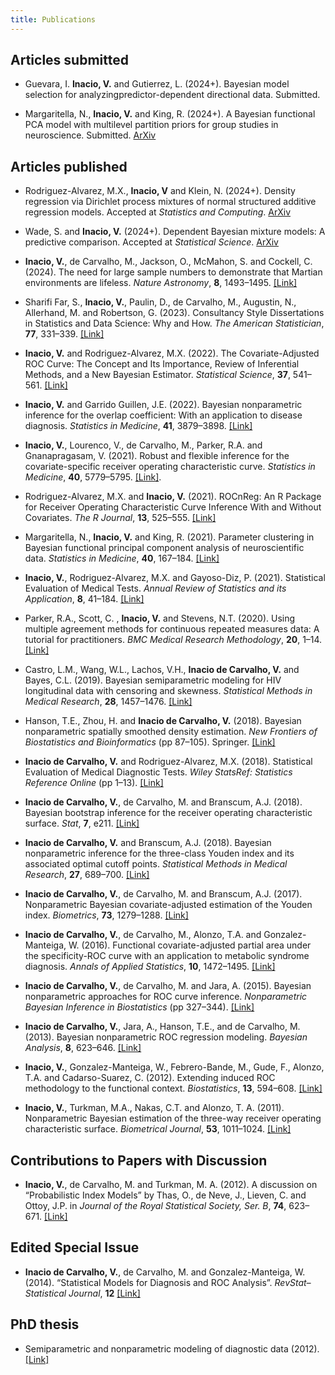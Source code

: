 ```yaml
---
title: Publications
---
```


## Articles submitted
-  Guevara, I. **Inacio, V.** and Gutierrez, L. (2024+). Bayesian model selection for analyzingpredictor-dependent directional data. Submitted.

-   Margaritella, N., **Inacio, V.** and King, R. (2024+). A Bayesian functional PCA model with multilevel partition priors for group studies in neuroscience. Submitted. [ArXiv](https://arxiv.org/abs/2312.16739)

## Articles published
-   Rodriguez-Alvarez, M.X., **Inacio, V** and Klein, N. (2024+). Density regression via Dirichlet process mixtures of normal structured additive regression models. Accepted at *Statistics and Computing*.  [ArXiv](https://arxiv.org/abs/2401.03881)

-  Wade, S. and **Inacio, V.** (2024+). Dependent Bayesian mixture models: A predictive comparison. Accepted at *Statistical Science*. [ArXiv](https://arxiv.org/abs/2307.16298)

-   **Inacio, V.**, de Carvalho, M., Jackson, O., McMahon, S. and Cockell, C. (2024). The need for large sample numbers to demonstrate that Martian environments are lifeless. *Nature Astronomy*, **8**, 1493--1495.  [\[Link\]](https://www.nature.com/articles/s41550-024-02443-0)

-   Sharifi Far, S., **Inacio, V.**, Paulin, D., de Carvalho, M., Augustin, N., Allerhand, M. and Robertson, G. (2023). Consultancy Style Dissertations in Statistics and Data Science: Why and How. *The American Statistician*, **77**, 331--339. [\[Link\]](https://doi.org/10.1080/00031305.2022.2163689)

-   **Inacio, V.** and Rodriguez-Alvarez, M.X. (2022). The Covariate-Adjusted ROC Curve: The Concept and Its Importance, Review of Inferential Methods, and a New Bayesian Estimator. *Statistical Science*, **37**, 541--561. [\[Link\]](https://projecteuclid.org/journals/statistical-science/volume-37/issue-4/The-Covariate-Adjusted-ROC-Curve--The-Concept-and-Its/10.1214/21-STS839.short?tab=ArticleLink)

-   **Inacio, V.** and Garrido Guillen, J.E. (2022). Bayesian nonparametric inference for the overlap coefficient: With an application to disease diagnosis. *Statistics in Medicine*, **41**, 3879--3898. [\[Link\]](https://doi.org/10.1002/sim.9480)

-   **Inacio, V.**, Lourenco, V., de Carvalho, M., Parker, R.A. and Gnanapragasam, V. (2021). Robust and flexible inference for the covariate-specific receiver operating characteristic curve. *Statistics in Medicine*, **40**, 5779--5795. [\[Link\]](https://doi.org/10.1002/sim.9153).

-   Rodriguez-Alvarez, M.X. and **Inacio, V.** (2021). ROCnReg: An R Package for Receiver Operating Characteristic Curve Inference With and Without Covariates. *The R Journal*, **13**, 525--555. [\[Link\]](https://doi.org/10.32614/RJ-2021-066)

-   Margaritella, N., **Inacio, V.** and King, R. (2021). Parameter clustering in Bayesian functional principal component analysis of neuroscientific data. *Statistics in Medicine*, **40**, 167--184. [\[Link\]](https://doi.org/10.1002/sim.8768)

-   **Inacio, V.**, Rodriguez-Alvarez, M.X. and Gayoso-Diz, P. (2021). Statistical Evaluation of Medical Tests. *Annual Review of Statistics and its Application*, **8**, 41--184. [\[Link\]](https://doi.org/10.1146/annurev-statistics-040720-022432)

-   Parker, R.A., Scott, C. , **Inacio, V.** and Stevens, N.T. (2020). Using multiple agreement methods for continuous repeated measures data: A tutorial for practitioners. *BMC Medical Research Methodology*, **20**, 1--14. [\[Link\]](https://link.springer.com/article/10.1186/s12874-020-01022-x)

-   Castro, L.M., Wang, W.L., Lachos, V.H., **Inacio de Carvalho, V.** and Bayes, C.L. (2019). Bayesian semiparametric modeling for HIV longitudinal data with censoring and skewness. *Statistical Methods in Medical Research*, **28**, 1457--1476. [\[Link\]](https://doi.org/10.1177/0962280218760360)

-   Hanson, T.E., Zhou, H. and **Inacio de Carvalho, V.** (2018). Bayesian nonparametric spatially smoothed density estimation. *New Frontiers of Biostatistics and Bioinformatics* (pp 87--105). Springer. [\[Link\]](https://link.springer.com/chapter/10.1007/978-3-319-99389-8_4)

-   **Inacio de Carvalho, V.** and Rodriguez-Alvarez, M.X. (2018). Statistical Evaluation of Medical Diagnostic Tests. *Wiley StatsRef: Statistics Reference Online* (pp 1--13). [\[Link\]](https://doi.org/10.1002/9781118445112.stat08063)

-   **Inacio de Carvalho, V.**, de Carvalho, M. and Branscum, A.J. (2018). Bayesian bootstrap inference for the receiver operating characteristic surface. *Stat*, **7**, e211. [\[Link\]](https://doi.org/10.1002/sta4.21)

-   **Inacio de Carvalho, V.** and Branscum, A.J. (2018). Bayesian nonparametric inference for the three-class Youden index and its associated optimal cutoff points. *Statistical Methods in Medical Research*, **27**, 689--700. [\[Link\]](https://doi.org/10.1177/0962280217742538)

-   **Inacio de Carvalho, V.**, de Carvalho, M. and Branscum, A.J. (2017). Nonparametric Bayesian covariate-adjusted estimation of the Youden index. *Biometrics*, **73**, 1279--1288. [\[Link\]](https://doi.org/10.1111/biom.12686)

-   **Inacio de Carvalho, V.**, de Carvalho, M., Alonzo, T.A. and Gonzalez-Manteiga, W. (2016). Functional covariate-adjusted partial area under the specificity-ROC curve with an application to metabolic syndrome diagnosis. *Annals of Applied Statistics*, **10**, 1472--1495. [\[Link\]](https://projecteuclid.org/journals/annals-of-applied-statistics/volume-10/issue-3/Functional-covariate-adjusted-partial-area-under-the-specificity-ROC-curve/10.1214/16-AOAS943.full)

-   **Inacio de Carvalho, V.**, de Carvalho, M. and Jara, A. (2015). Bayesian nonparametric approaches for ROC curve inference. *Nonparametric Bayesian Inference in Biostatistics* (pp 327--344). [\[Link\]](https://link.springer.com/chapter/10.1007/978-3-319-19518-6_16)

-   **Inacio de Carvalho, V.**, Jara, A., Hanson, T.E., and de Carvalho, M. (2013). Bayesian nonparametric ROC regression modeling. *Bayesian Analysis*, **8**, 623--646. [\[Link\]](https://projecteuclid.org/journals/bayesian-analysis/volume-8/issue-3/Bayesian-Nonparametric-ROC-Regression-Modeling/10.1214/13-BA825.full)

-   **Inacio, V.**, Gonzalez-Manteiga, W., Febrero-Bande, M., Gude, F., Alonzo, T.A. and Cadarso-Suarez, C. (2012). Extending induced ROC methodology to the functional context. *Biostatistics*, **13**, 594--608. [\[Link\]](https://doi.org/10.1093/biostatistics/kxs007)

-   **Inacio, V.**, Turkman, M.A., Nakas, C.T. and Alonzo, T. A. (2011). Nonparametric Bayesian estimation of the three-way receiver operating characteristic surface. *Biometrical Journal*, **53**, 1011--1024. [\[Link\]](https://doi.org/10.1002/bimj.201100070)

## Contributions to Papers with Discussion

-   **Inacio, V.**, de Carvalho, M. and Turkman, M. A. (2012). A discussion on "Probabilistic Index Models" by Thas, O., de Neve, J., Lieven, C. and Ottoy, J.P. in *Journal of the Royal Statistical Society, Ser. B*, **74**, 623--671. [\[Link\]](https://doi.org/10.1111/j.1467-9868.2011.01020.x)

## Edited Special Issue

-   **Inacio de Carvalho, V.**, de Carvalho, M. and Gonzalez-Manteiga, W. (2014). "Statistical Models for Diagnosis and ROC Analysis". *RevStat--Statistical Journal*, **12** [\[Link\]](https://revstat.ine.pt/index.php/REVSTAT/issue/view/32)

## PhD thesis

-   Semiparametric and nonparametric modeling of diagnostic data (2012). [\[Link\]](https://repositorio.ul.pt/handle/10451/6641)
